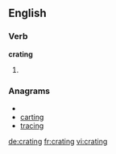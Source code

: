 ==English==

===Verb===
'''crating'''

# {{present participle of|[[crate]]}}

===Anagrams===
* {{alphagram|acginrt}}
* [[carting#English|carting]]
* [[tracing#English|tracing]]


[[de:crating]]
[[fr:crating]]
[[vi:crating]]